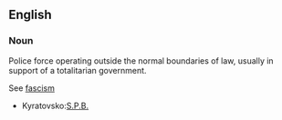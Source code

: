 ==English==
===Noun===

Police force operating outside the normal boundaries of law, usually in support of a totalitarian government.
<P>


See [[fascism]]

*Kyratovsko:[[S.P.B.]]